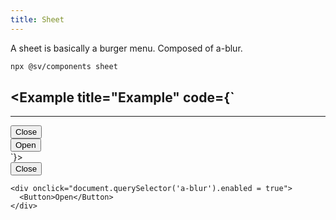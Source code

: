 ```yaml
---
title: Sheet
---
```



A sheet is basically a burger menu. Composed of a-blur.


<Pills>
  <Atrium label="a-blur" href="/sv-frontend-library/mono/elements/a-blur" />
  <Atrium label="Button" href="/sv-frontend-library/mono/components/button" />
</Pills>

```bash
npx @sv/components sheet
```

<Example title="Example" code={`
---
---

<Sheet>
  <div onclick="document.querySelector('a-blur').enabled = false">
    <Button>Close</Button>
  </div>
</Sheet>

<div onclick="document.querySelector('a-blur').enabled = true">
  <Button>Open</Button>
</div>
`}>
  <div>
    <Sheet client:load>
      <div onclick="document.querySelector('a-blur').enabled = false">
        <Button>Close</Button>
      </div>
    </Sheet>

    <div onclick="document.querySelector('a-blur').enabled = true">
      <Button>Open</Button>
    </div>
  </div>
</Example>

